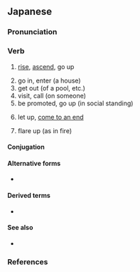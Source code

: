 ==Japanese==
{{ja-kanjitab|あ|sort=あがる|yomi=kun}}

===Pronunciation===
{{ja-pron|あがる|acc=0|acc_ref=DJR|yomi=k}}
{{ja-ojad}}

===Verb===
{{ja-verb|type=1|tr=intrans|あがる}}
{{ja-vp|上げる|上がる}}

# [[rise]], [[ascend]], go up
#: {{ja-usex|レベルが'''上がりました'''。|レベル が '''あがりました'''。|You have '''gone up''' a level.}}
#: {{ja-usex|階段を'''上がる'''。|かいだん を '''あがる'''。|I'll '''go up''' the [[stairs]].}}
#: {{ja-usex|風船が'''上がった'''。|ふうせん が '''あがった'''。|The balloon '''went up'''.}}
# go in, enter (a house)
# get out (of a pool, etc.)
# visit, call (on someone)
# be promoted, go up (in social standing)
#: {{ja-usex|２年に'''上がる'''。|に ねん に '''あがる'''。|To '''go on''' on to the second grade.}}
# let up, [[come to an end]]
#: {{ja-usex|雨が'''上がった'''。|あめ が '''あがった'''。|The [[rain]] '''let up'''.}}
# flare up (as in fire)

====Conjugation====
{{ja-go-ru|あが}}
{{ja-conj-bungo|あが|4-r}}

====Alternative forms====
* {{ja-r|上る|あがる}}

====Derived terms====
* {{m|ja|やがる|tr=yagaru}}

====See also====
* {{ja-r|登る|のぼる|gloss=climb, go up}}

===References===
<references/>
